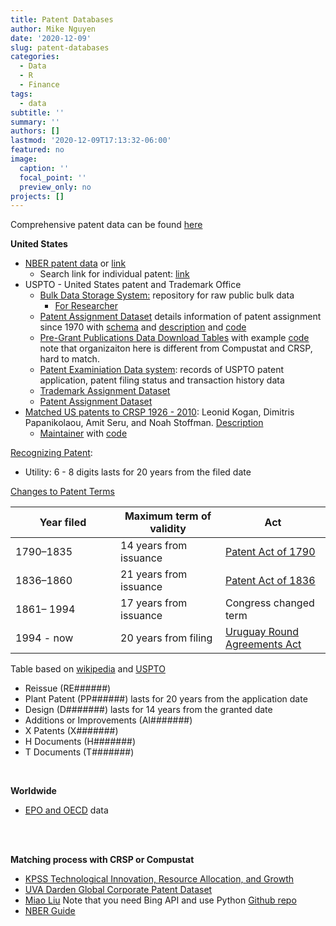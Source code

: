 ```yaml
---
title: Patent Databases
author: Mike Nguyen
date: '2020-12-09'
slug: patent-databases
categories:
  - Data
  - R
  - Finance
tags:
  - data
subtitle: ''
summary: ''
authors: []
lastmod: '2020-12-09T17:13:32-06:00'
featured: no
image:
  caption: ''
  focal_point: ''
  preview_only: no
projects: []
---
```


Comprehensive patent data can be found [here](https://eml.berkeley.edu/~bhhall/patents.html)


**United States**

 * [NBER patent data](https://sites.google.com/site/patentdataproject/Home/downloads) or [link](https://eml.berkeley.edu/~bhhall/NBER06.html)
    * Search link for individual patent: [link](http://patft.uspto.gov/)
 * USPTO - United States patent and Trademark Office  
    * [Bulk Data Storage System:](https://bulkdata.uspto.gov/)  repository for raw public bulk data
      + [For Researcher](https://www.uspto.gov/ip-policy/economic-research/research-datasets)
    * [Patent Assignment Dataset](https://www.uspto.gov/learning-and-resources/electronic-data-products/patent-assignment-dataset) details information of patent assignment since 1970 with [schema](https://www.uspto.gov/sites/default/files/documents/pat_assign_dataset_schema.pdf) and [description](https://www.uspto.gov/sites/default/files/documents/USPTO_Patents_Assignment_Dataset_WP.pdf) and [code](https://github.com/USPTO/PatentPublicData)
    * [Pre-Grant Publications Data Download Tables](https://www.patentsview.org/download/pregrantpublications.html) with example [code](https://github.com/PatentsView/PatentsView-Code-Snippets/blob/master/04_bulk_pregrant_read_in/R%20Scripts/rawassignee.Rmd) note that organizaiton here is different from Compustat and CRSP, hard to match. 
    * [Patent Examiniation Data system](https://ped.uspto.gov/peds/): records of USPTO patent application, patent filing status and transaction history data
    * [Trademark Assignment Dataset](https://www.uspto.gov/learning-and-resources/electronic-data-products/trademark-assignment-dataset)
    * [Patent Assignment Dataset](https://www.uspto.gov/learning-and-resources/electronic-data-products/patent-assignment-dataset)
    
 * [Matched US patents to CRSP 1926 - 2010](https://iu.app.box.com/v/patents): Leonid Kogan, Dimitris Papanikolaou, Amit Seru, and Noah Stoffman. [Description](https://paper.dropbox.com/doc/U.S.-Patent-Data-1926-2010-t5nuNWnTH1InM0gyxkizL)
    + [Maintainer](https://kelley.iu.edu/nstoffma/) with [code](https://github.com/KPSS2017/Technological-Innovation-Resource-Allocation-and-Growth-Extended-Data)

[Recognizing Patent](https://www.uspto.gov/patents-application-process/applying-online/patent-number):  

 * Utility: 6 - 8 digits lasts for 20 years from the filed date

[Changes to Patent Terms](https://www.uspto.gov/patent/laws-and-regulations/patent-term-calculator)

Year filed | Maximum term of validity | Act
---|---|---
1790–1835 | 14 years from issuance | [Patent Act of 1790](https://en.wikipedia.org/wiki/Patent_Act_of_1790)
1836–1860 | 21 years from issuance | [Patent Act of 1836](https://en.wikipedia.org/wiki/Patent_Act_of_1836)
1861– 1994 | 17 years from issuance | Congress changed term
1994 - now | 20 years from filing | [Uruguay Round Agreements Act](https://en.wikipedia.org/wiki/Uruguay_Round_Agreements_Act)

Table based on [wikipedia](https://en.wikipedia.org/wiki/Term_of_patent_in_the_United_States) and [USPTO](https://www.uspto.gov/patent/laws-and-regulations/patent-term-calculator)

 * Reissue (RE######)
 * Plant Patent (PP######) lasts for 20 years from the application date
 * Design (D#######) lasts  for 14 years from the granted date
 * Additions or Improvements (AI#######)
 * X Patents (X#######)
 * H Documents (H#######)
 * T Documents (T#######)


<br>

**Worldwide**  

 * [EPO and OECD](https://www.epo.org/searching-for-patents/business/patstat.html#tab-1) data

<br>
<br>

**Matching process with CRSP or Compustat**  

 * [KPSS Technological Innovation, Resource Allocation, and Growth](https://wrds-www.wharton.upenn.edu/pages/data/contributed-data/kpss-technological-innovation-resource-allocation-and-growth/)
 * [UVA Darden Global Corporate Patent Dataset](https://patents.darden.virginia.edu/documents/DataConstructionDetails_v01.pdf)
 * [Miao Liu](https://voices.uchicago.edu/miaoliu/data-page/) Note that you need Bing API and use Python [Github repo](https://github.com/danielm-github/patentsmatch_bingsearchapproach)
 * [NBER Guide](https://users.nber.org/~jbessen/matchdoc.pdf)
 
 
